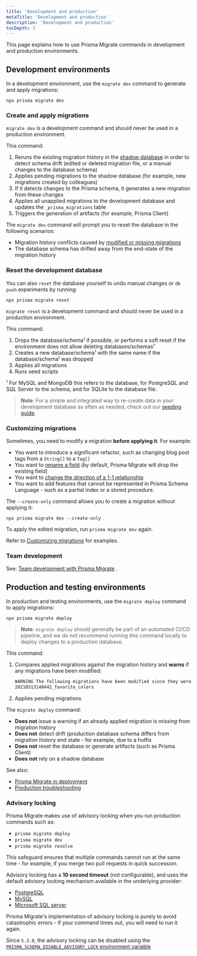 ```yaml
---
title: 'Development and production'
metaTitle: 'Development and production'
description: 'Development and production'
tocDepth: 3
---
```


<TopBlock>

This page explains how to use Prisma Migrate commands in development and production environments.

</TopBlock>

## Development environments

In a development environment, use the `migrate dev` command to generate and apply migrations:

```terminal
npx prisma migrate dev
```

### Create and apply migrations

<Admonition type="danger">

`migrate dev` is a development command and should never be used in a production environment.

</Admonition>

This command:

1. Reruns the existing migration history in the [shadow database](/orm/prisma-migrate/understanding-prisma-migrate/shadow-database) in order to detect schema drift (edited or deleted migration file, or a manual changes to the database schema)
1. Applies pending migrations to the shadow database (for example, new migrations created by colleagues)
1. If it detects changes to the Prisma schema, it generates a new migration from these changes
1. Applies all unapplied migrations to the development database and updates the `_prisma_migrations` table
1. Triggers the generation of artifacts (for example, Prisma Client)

The `migrate dev` command will prompt you to reset the database in the following scenarios:

- Migration history conflicts caused by [modified or missing migrations](/orm/prisma-migrate/understanding-prisma-migrate/migration-histories#do-not-edit-or-delete-migrations-that-have-been-applied)
- The database schema has drifted away from the end-state of the migration history

### Reset the development database

You can also `reset` the database yourself to undo manual changes or `db push` experiments by running:

```terminal
npx prisma migrate reset
```

<Admonition type="warning">

`migrate reset` is a development command and should never be used in a production environment.

</Admonition>

This command:

1. Drops the database/schema¹ if possible, or performs a soft reset if the environment does not allow deleting databases/schemas¹
1. Creates a new database/schema¹ with the same name if the database/schema¹ was dropped
1. Applies all migrations
1. Runs seed scripts

¹ For MySQL and MongoDB this refers to the database, for PostgreSQL and SQL Server to the schema, and for SQLite to the database file.

> **Note**: For a simple and integrated way to re-create data in your development database as often as needed, check out our [seeding guide](/orm/prisma-migrate/workflows/seeding).

### Customizing migrations

Sometimes, you need to modify a migration **before applying it**. For example:

- You want to introduce a significant refactor, such as changing blog post tags from a `String[]` to a `Tag[]`
- You want to [rename a field](/orm/prisma-migrate/workflows/customizing-migrations#example-rename-a-field) (by default, Prisma Migrate will drop the existing field)
- You want to [change the direction of a 1-1 relationship](/orm/prisma-migrate/workflows/customizing-migrations#example-change-the-direction-of-a-1-1-relation)
- You want to add features that cannot be represented in Prisma Schema Language - such as a partial index or a stored procedure.

The `--create-only` command allows you to create a migration without applying it:

```terminal
npx prisma migrate dev --create-only
```

To apply the edited migration, run `prisma migrate dev` again.

Refer to [Customizing migrations](/orm/prisma-migrate/workflows/customizing-migrations) for examples.

### Team development

See: [Team development with Prisma Migrate](/orm/prisma-migrate/workflows/team-development) .

## Production and testing environments

In production and testing environments, use the `migrate deploy` command to apply migrations:

```terminal
npx prisma migrate deploy
```

> **Note**: `migrate deploy` should generally be part of an automated CI/CD pipeline, and we do not recommend running this command locally to deploy changes to a production database.

This command:

1. Compares applied migrations against the migration history and **warns** if any migrations have been modified:

   ```bash
   WARNING The following migrations have been modified since they were applied:
   20210313140442_favorite_colors
   ```

1. Applies pending migrations

The `migrate deploy` command:

- **Does not** issue a warning if an already applied migration is _missing_ from migration history
- **Does not** detect drift (production database schema differs from migration history end state - for example, due to a hotfix
- **Does not** reset the database or generate artifacts (such as Prisma Client)
- **Does not** rely on a shadow database

See also:

- [Prisma Migrate in deployment](/orm/prisma-client/deployment/deploy-database-changes-with-prisma-migrate)
- [Production troubleshooting](/orm/prisma-migrate/workflows/patching-and-hotfixing)

### Advisory locking

Prisma Migrate makes use of advisory locking when you run production commands such as:

- `prisma migrate deploy`
- `prisma migrate dev`
- `prisma migrate resolve`

This safeguard ensures that multiple commands cannot run at the same time - for example, if you merge two pull requests in quick succession.

Advisory locking has a **10 second timeout** (not configurable), and uses the default advisory locking mechanism available in the underlying provider:

- [PostgreSQL](https://www.postgresql.org/docs/9.4/explicit-locking.html#ADVISORY-LOCKS)
- [MySQL](https://dev.mysql.com/doc/refman/5.7/en/locking-functions.html)
- [Microsoft SQL server](https://docs.microsoft.com/en-us/sql/relational-databases/system-stored-procedures/sp-getapplock-transact-sql?view=sql-server-ver15)

Prisma Migrate's implementation of advisory locking is purely to avoid catastrophic errors - if your command times out, you will need to run it again.

Since `5.3.0`, the advisory locking can be disabled using the [`PRISMA_SCHEMA_DISABLE_ADVISORY_LOCK` environment variable](/orm/reference/environment-variables-reference#prisma_schema_disable_advisory_lock)
